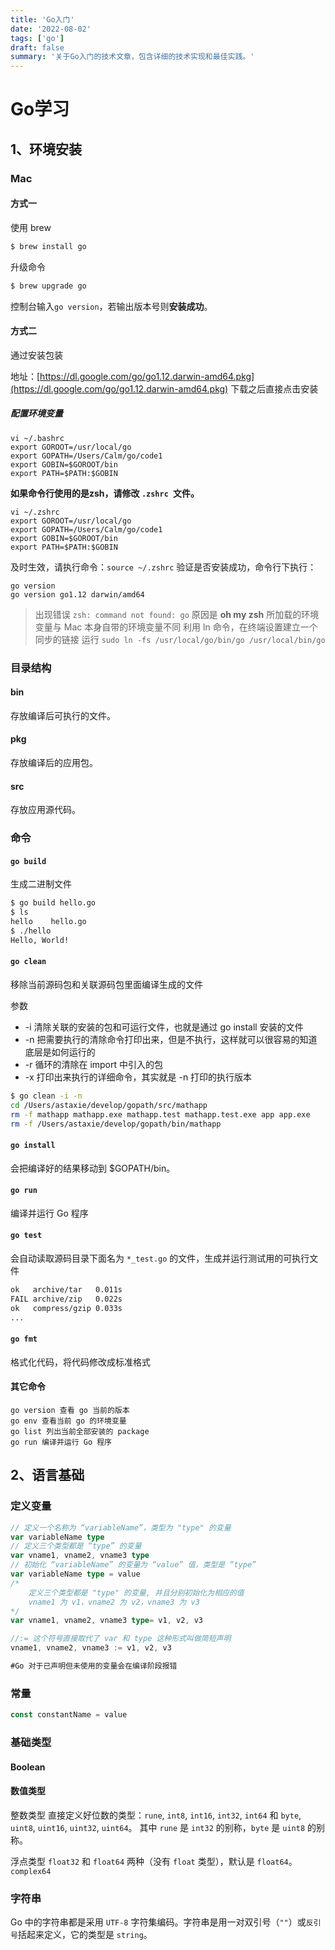 ```yaml
---
title: 'Go入门'
date: '2022-08-02'
tags: ['go']
draft: false
summary: '关于Go入门的技术文章，包含详细的技术实现和最佳实践。'
---
```


# Go学习

## 1、环境安装
### Mac
#### 方式一
使用 brew
```bash
$ brew install go
```
升级命令
```bash
$ brew upgrade go
```
控制台输入`go version`，若输出版本号则**安装成功**。

#### 方式二
通过安装包装

地址：[https://dl.google.com/go/go1.12.darwin-amd64.pkg](https://dl.google.com/go/go1.12.darwin-amd64.pkg)
下载之后直接点击安装
##### 配置环境变量
```
vi ~/.bashrc
export GOROOT=/usr/local/go
export GOPATH=/Users/Calm/go/code1
export GOBIN=$GOROOT/bin
export PATH=$PATH:$GOBIN

```
**如果命令行使用的是zsh，请修改 `.zshrc `文件。**
```
vi ~/.zshrc
export GOROOT=/usr/local/go
export GOPATH=/Users/Calm/go/code1
export GOBIN=$GOROOT/bin
export PATH=$PATH:$GOBIN

```
及时生效，请执行命令：`source ~/.zshrc`
验证是否安装成功，命令行下执行：
```shell
go version
go version go1.12 darwin/amd64
```

> 出现错误 `zsh: command not found: go`  原因是 **oh my zsh** 所加载的环境变量与 Mac 本身自带的环境变量不同
> 利用 ln 命令，在终端设置建立一个同步的链接
> 运行 `sudo ln -fs /usr/local/go/bin/go /usr/local/bin/go`

### 目录结构
#### bin
存放编译后可执行的文件。
#### pkg
存放编译后的应用包。
#### src
存放应用源代码。

### 命令
#### `go build`
生成二进制文件
```bash
$ go build hello.go 
$ ls
hello    hello.go
$ ./hello 
Hello, World!
```

#### `go clean`
移除当前源码包和关联源码包里面编译生成的文件

参数
- -i 清除关联的安装的包和可运行文件，也就是通过 go install 安装的文件
- -n 把需要执行的清除命令打印出来，但是不执行，这样就可以很容易的知道底层是如何运行的
- -r 循环的清除在 import 中引入的包
- -x 打印出来执行的详细命令，其实就是 -n 打印的执行版本

```bash
$ go clean -i -n
cd /Users/astaxie/develop/gopath/src/mathapp
rm -f mathapp mathapp.exe mathapp.test mathapp.test.exe app app.exe
rm -f /Users/astaxie/develop/gopath/bin/mathapp
```

#### `go install`
会把编译好的结果移动到 $GOPATH/bin。

#### `go run`
编译并运行 Go 程序

#### `go test`
会自动读取源码目录下面名为 `*_test.go` 的文件，生成并运行测试用的可执行文件
```bash
ok   archive/tar   0.011s
FAIL archive/zip   0.022s
ok   compress/gzip 0.033s
...
```

#### `go fmt`
格式化代码，将代码修改成标准格式

#### 其它命令
```
go version 查看 go 当前的版本
go env 查看当前 go 的环境变量
go list 列出当前全部安装的 package
go run 编译并运行 Go 程序
```

## 2、语言基础

### 定义变量
```go
// 定义一个名称为 “variableName”，类型为 "type" 的变量
var variableName type
// 定义三个类型都是 “type” 的变量
var vname1, vname2, vname3 type
// 初始化 “variableName” 的变量为 “value” 值，类型是 “type”
var variableName type = value
/*
    定义三个类型都是 "type" 的变量, 并且分别初始化为相应的值
    vname1 为 v1，vname2 为 v2，vname3 为 v3
*/
var vname1, vname2, vname3 type= v1, v2, v3

//:= 这个符号直接取代了 var 和 type 这种形式叫做简短声明
vname1, vname2, vname3 := v1, v2, v3

#Go 对于已声明但未使用的变量会在编译阶段报错

```
### 常量
```go
const constantName = value
```
### 基础类型
#### Boolean
#### 数值类型
整数类型
直接定义好位数的类型：`rune`, `int8`, `int16`, `int32`, `int64` 和 `byte`, `uint8`, `uint16`, `uint32`, `uint64`。
其中 `rune` 是 `int32` 的别称，`byte` 是 `uint8` 的别称。

浮点类型
`float32` 和 `float64` 两种（没有 `float` 类型），默认是 `float64`。
`complex64`

### 字符串
Go 中的字符串都是采用 `UTF-8` 字符集编码。字符串是用一对双引号（`""`）或`反引号`括起来定义，它的类型是 `string`。